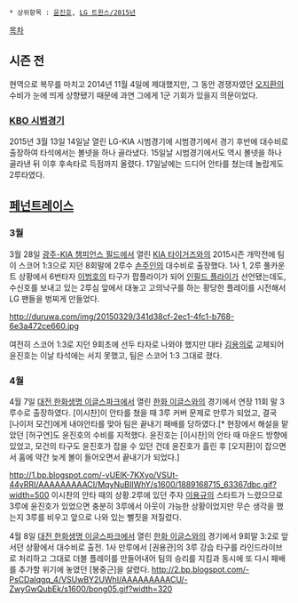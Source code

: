  * 상위항목 : [[윤진호]], [[LG 트윈스/2015년]]

[[목차]]
== 시즌 전 ==
현역으로 복무를 마치고 2014년 11월 4일에 제대했지만, 그 동안 경쟁자였던 [[오지환]]의 수비가 눈에 띄게 상향됐기 때문에 과연 그에게 1군 기회가 있을지 의문이었다.

=== [[KBO 시범경기]] ===
2015년 3월 13일 14일날 열린 LG-KIA 시범경기에 시범경기에서 경기 후반에 대수비로 출장하여 타석에서는 볼넷을 하나 골라냈다. 15일날 시범경기에서도 역시 볼넷을 하나 골라낸 뒤 이후 후속타로 득점까지 올렸다. 17일날에는 드디어 안타를 쳤는데 놀랍게도 2루타였다.

== [[페넌트레이스]] ==
=== 3월 ===
3월 28일 [[광주-KIA 챔피언스 필드]]에서 열린 [[KIA 타이거즈]]와의 2015시즌 개막전에 팀이 스코어 1:3으로 지던 8회말에 2루수 [[손주인]]의 대수비로 출장했다. 1사 1, 2루 풀카운트 상황에서 6번타자 [[이범호]]의 타구가 팝플라이가 되어 [[인필드 플라이]]가 선언됐는데도, 수신호를 보내고 있는 2루심 앞에서 대놓고 고의낙구를 하는 황당한 플레이를 시전해서 LG 팬들을 벙찌게 만들었다.

http://duruwa.com/img/20150329/341d38cf-2ec1-4fc1-b768-6e3a472ce660.jpg 

여전히 스코어 1:3로 지던 9회초에 선두 타자로 나와야 했지만 대타 [[김용의]]로 교체되어 윤진호는 이날 타석에는 서지 못했고, 팀은 스코어 1:3 그대로 졌다.

=== 4월 ===
4월 7일 [[대전 한화생명 이글스파크]]에서 열린 [[한화 이글스]]와의 경기에서 연장 11회 말 3루수로 출장하였다. [이시찬]이 안타를 쳤을 때 3루 커버 문제로 만루가 되었고, 결국 [나이저 모건]에게 내야안타를 맞아 팀은 끝내기 패배를 당하였다.[* 현장에서 해설을 맡았던 [허구연]도 윤진호의 수비를 지적했다. 윤진호는 [이시찬]의 안타 때 마운드 방향에 있었고, 모건의 타구도 윤진호가 잡을 수 있던 건데 윤진호가 흘린 후 [오지환]이 잡으면서 홈에 약간 늦게 볼이 들어오면서 끝내기가 되었다.]

http://1.bp.blogspot.com/-vUElK-7KXyo/VSUt-44yRRI/AAAAAAAAACI/MqyNuBIIWhY/s1600/1889168715_63367dbc.gif?width=500
이시찬의 안타 때의 상황.2루에 있던 주자 [[이용규]]의 스타트가 느렸으므로 3루에 윤진호가 있었으면 충분히 3루에서 아웃이 가능한 상황이었지만 무슨 생각을 했는지 3루를 비우고 앞으로 나와 있는 뻘짓을 저질렀다.

4월 8일 [[대전 한화생명 이글스파크]]에서 열린 [[한화 이글스]]와의 경기에서 9회말 3:2로 앞서던 상황에서 대수비로 출전. 1사 만루에서 [권용관]의 3루 강습 타구를 라인드라이브로 처리하고 그대로 더블 플레이를 만들어내어 팀의 승리를 지킴과 동시에 또 다시 패배를 추가할 위기에 놓였던 [봉중근]을 살렸다.
http://2.bp.blogspot.com/-PsCDaIqgq_4/VSUwBY2UWhI/AAAAAAAAACU/-ZwyGwQubEk/s1600/bong05.gif?width=320
